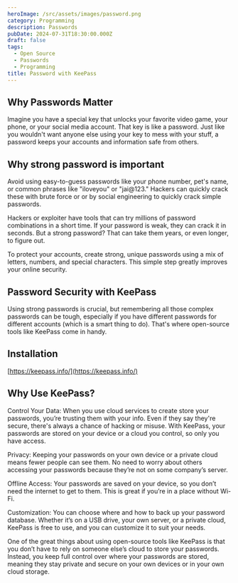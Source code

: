 ```yaml
---
heroImage: /src/assets/images/password.png
category: Programming
description: Passwords
pubDate: 2024-07-31T18:30:00.000Z
draft: false
tags:
  - Open Source
  - Passwords
  - Programming
title: Password with KeePass
---
```


## Why Passwords Matter

Imagine you have a special key that unlocks your favorite video game, your phone, or your social media account. That key is like a password. Just like you wouldn't want anyone else using your key to mess with your stuff, a password keeps your accounts and information safe from others.

## Why strong password is important

Avoid using easy-to-guess passwords like your phone number, pet's name, or common phrases like "iloveyou" or "jai\@123." Hackers can quickly crack these with brute force or or by social engineering to quickly crack simple passwords.

Hackers or exploiter have tools that can try millions of password combinations in a short time. If your password is weak, they can crack it in seconds. But a strong password? That can take them years, or even longer, to figure out.

To protect your accounts, create strong, unique passwords using a mix of letters, numbers, and special characters. This simple step greatly improves your online security.

## Password Security with KeePass

Using strong passwords is crucial, but remembering all those complex passwords can be tough, especially if you have different passwords for different accounts (which is a smart thing to do). That's where open-source tools like KeePass come in handy.

## Installation

[https://keepass.info/](https://keepass.info/)

## Why Use KeePass?

Control Your Data: When you use cloud services to create store your passwords, you’re trusting them with your info. Even if they say they're secure, there's always a chance of hacking or misuse. With KeePass, your passwords are stored on your device or a cloud you control, so only you have access.

Privacy: Keeping your passwords on your own device or a private cloud means fewer people can see them. No need to worry about others accessing your passwords because they’re not on some company’s server.

Offline Access: Your passwords are saved on your device, so you don’t need the internet to get to them. This is great if you’re in a place without Wi-Fi.

Customization: You can choose where and how to back up your password database. Whether it’s on a USB drive, your own server, or a private cloud, KeePass is free to use, and you can customize it to suit your needs.

One of the great things about using open-source tools like KeePass is that you don’t have to rely on someone else’s cloud to store your passwords. Instead, you keep full control over where your passwords are stored, meaning they stay private and secure on your own devices or in your own cloud storage.
